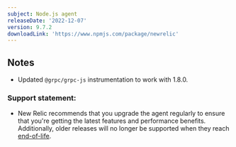 ```yaml
---
subject: Node.js agent
releaseDate: '2022-12-07'
version: 9.7.2
downloadLink: 'https://www.npmjs.com/package/newrelic'
---
```


## Notes

* Updated `@grpc/grpc-js` instrumentation to work with 1.8.0.


### Support statement:

* New Relic recommends that you upgrade the agent regularly to ensure that you're getting the latest features and performance benefits. Additionally, older releases will no longer be supported when they reach [end-of-life](/docs/using-new-relic/cross-product-functions/install-configure/notification-changes-new-relic-saas-features-distributed-software).